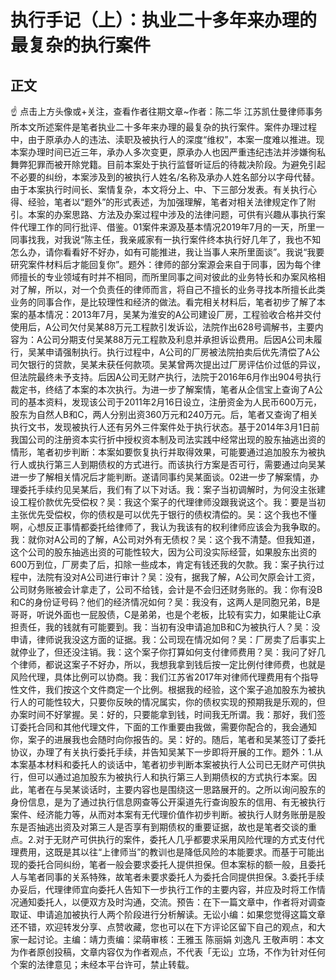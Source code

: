 # 执行手记（上）：执业二十多年来办理的最复杂的执行案件
## 正文
☝ 点击上方头像或+关注，查看作者往期文章~作者：陈二华 江苏凯仕曼律师事务所本文所述案件是笔者执业二十多年来办理的最复杂的执行案件。案件办理过程中，由于原承办人的违法、渎职及被执行人的深度“维权”，本案一度难以推进。现本案办理时间已近三年，承办人多次变更，原承办人也因严重违纪违法并涉嫌徇私舞弊犯罪而被开除党籍。目前本案处于执行监督听证后的待裁决阶段。为避免引起不必要的纠纷，本案涉及到的被执行人姓名/名称及承办人姓名部分以字母代替。由于本案执行时间长、案情复杂，本文将分上、中、下三部分发表。有关执行心得、经验，笔者以“题外”的形式表述，为加强理解，笔者对相关法律规定作了附引。本案的办案思路、方法及办案过程中涉及的法律问题，可供有兴趣从事执行案件代理工作的同行批评、借鉴。01案件来源及基本情况2019年7月的一天，所里一同事找我，对我说“陈主任，我亲戚家有一执行案件终本执行好几年了，我也不知怎么办，请你看看好不好办，如有可能推进，我让当事人来所里面谈”。我说“我要研究案件材料后才能回复你”。题外：律师的部分案源会来自于同事，因为每个律师擅长的专业领域有时并不相同，而所里同事之间对彼此的业务特长和办案风格相对了解，所以，对一个负责任的律师而言，将自己不擅长的业务寻找本所擅长此类业务的同事合作，是比较理性和经济的做法。看完相关材料后，笔者初步了解了本案的基本情况：2013年7月，吴某为淮安的A公司建设厂房，工程验收合格并交付使用后，A公司欠付吴某88万元工程款引发诉讼，法院作出628号调解书，主要内容为：A公司分期支付吴某88万元工程款及利息并承担诉讼费用。后因A公司未履行，吴某申请强制执行。执行过程中，A公司的厂房被法院拍卖后优先清偿了A公司欠银行的贷款，吴某未获任何款项。吴某曾两次提出过厂房评估价过低的异议，但法院最终未予支持。后因A公司无财产执行，法院于2016年6月作出904号执行裁定书，终结了本案的本次执行。为进一步了解案情，笔者从企信宝上查询了A公司的基本资料，发现该公司于2011年2月16日设立，注册资金为人民币600万元，股东为自然人B和C，两人分别出资360万元和240万元。后，笔者又查询了相关执行文书，发现被执行人还有另外三件案件处于执行状态。基于2014年3月1日前我国公司的注册资本实行折中授权资本制及司法实践中经常出现的股东抽逃出资的情形，笔者初步判断：本案如要恢复执行并取得效果，可能要通过追加股东为被执行人或执行第三人到期债权的方式进行。而该执行方案是否可行，需要通过向吴某进一步了解相关情况后才能判断。遂请同事约吴某面谈。02进一步了解案情，办理委托手续约见吴某后，我们有了以下对话。我：案子当初调解时，为何没主张建设工程价款优先受偿权？吴：我这个案子的代理律师没跟我说这个。我：要是当初主张优先受偿权，你的债权是可以优先于银行的债权清偿的。吴：这个我也不懂啊，心想反正事情都委托给律师了，我认为我该有的权利律师应该会为我争取的。我：就你对A公司的了解，A公司对外有无债权？吴：这个我不清楚。但我知道，这个公司的股东抽逃出资的可能性较大，因为公司没实际经营，如果股东出资的600万到位，厂房卖了后，扣除一些成本，肯定有钱还我的欠款。我：案子执行过程中，法院有没对A公司进行审计？吴：没有，据我了解，A公司欠原会计工资，公司财务账被会计拿走了，公司不给钱，会计是不会归还财务账的。我：你有没B和C的身份证号码？他们的经济情况如何？吴：我没有，这两人是同胞兄弟，B是哥哥，听说外面也一屁股债，C是弟弟，也是个老板，比较有实力，如果能让C承担责任，我的钱就有可能要到。我：当初有没申请追加B和C为被执行人？吴：没申请，律师说我没这方面的证据。我：公司现在情况如何？吴：厂房卖了后事实上就停业了，但还没注销。我：这个案子你打算如何支付律师费用？吴：我问了好几个律师，都说这案子不好办，所以，我想我拿到钱后按一定比例付律师费，也就是风险代理，具体比例可以协商。我：我们江苏省2017年对律师代理费用有个指导性文件，我们按这个文件商定一个比例。根据我的经验，这个案子追加股东为被执行人的可能性较大，只要你反映的情况属实，你的债权实现的预期我是乐观的，但办案时间不好掌握。吴：好的，只要能拿到钱，时间我无所谓。我：那好，我们签订委托合同和其他代理文件，下面的工作重要由我做，需要你配合的，我会通知你，案子的进展我也会随时向你报告的。吴：好的。随后，笔者和吴某签订了委托协议，办理了有关执行委托手续，并告知吴某下一步即将开展的工作。题外：1.从本案基本材料和委托人的谈话中，笔者初步判断本案被执行人公司已无财产可供执行，但可以通过追加股东为被执行人和执行第三人到期债权的方式执行本案。因此，笔者在与吴某谈话时，主要内容也是围绕这一思路展开的。之所以询问股东的身份信息，是为了通过执行信息网查等公开渠道先行查询股东的信用、有无被执行案件、经济能力等，从而对本案有无代理价值作初步判断。被执行人财务账册是股东是否抽逃出资及对第三人是否享有到期债权的重要证据，故也是笔者交谈的重点。2.对于无财产可供执行的案件，委托人几乎都要求采用风险代理的方式支付代理费用，这既是其以往“上律师当”的教训也是降低风险的本能要求。而基于可能出现的委托合同纠纷，笔者一般会要求委托人提供担保。但本案标的额一般，且委托人与笔者同事的关系特殊，故笔者未要求委托人为委托合同提供担保。3.委托手续办妥后，代理律师宜向委托人告知下一步执行工作的主要内容，并应及时将工作情况通知委托人，以便双方及时沟通，交流。预告：在下一篇文章中，作者将对调查取证、申请追加被执行人两个阶段进行分析解读。无讼小编：如果您觉得这篇文章还不错，欢迎转发分享、点赞收藏，您也可以在下方评论区留下自己的观点，和大家一起讨论。主编：靖力责编：梁萌审核：王雅玉 陈丽娟 刘逸凡 王敬声明：本文为作者原创投稿，文章内容仅为作者观点，不代表「无讼」立场，不作为针对任何个案的法律意见；未经本平台许可，禁止转载。